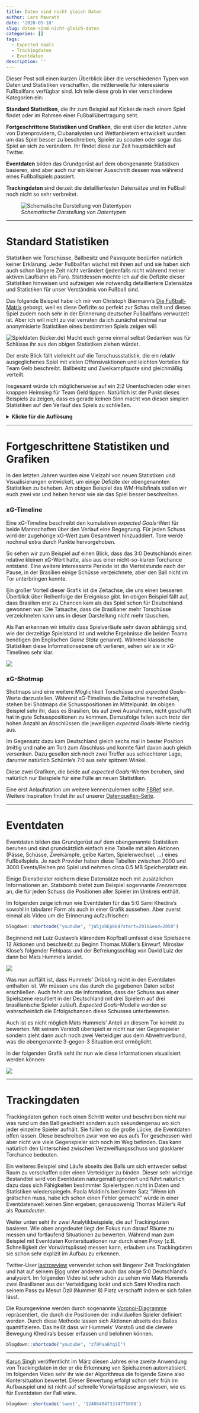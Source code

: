 ```yaml
---
title: Daten sind nicht gleich Daten
author: Lars Maurath
date: '2020-05-18'
slug: daten-sind-nicht-gleich-daten
categories: []
tags:
  - Expected Goals
  - Trackingdaten
  - Eventdaten
description: ''
---
```

Dieser Post soll einen kurzen Überblick über die verschiedenen Typen von Daten und Statistiken verschaffen, die mittlerweile für interessierte Fußballfans verfügbar sind. Ich teile diese grob in vier verschiedene Kategorien ein: 

**Standard Statistiken**, die ihr zum Beispiel auf Kicker.de nach einem Spiel findet oder im Rahmen einer Fußballübertragung seht. 

**Fortgeschrittene Statistiken und Grafiken**, die erst über die letzten Jahre von Datenprovidern, Clubanalysten und Wettanbietern entwickelt wurden um das Spiel besser zu beschreiben, Spieler zu scouten oder sogar das Spiel an sich zu verändern. Ihr findet diese zur Zeit hauptsächlich auf Twitter. 

**Eventdaten** bilden das Grundgerüst auf dem obengenannte Statistiken basieren, sind aber auch nur ein kleiner Ausschnitt dessen was während eines Fußballspiels passiert. 

**Trackingdaten** sind derzeit die detailliertesten Datensätze und im Fußball noch nicht so sehr verbreitet.

![*Schematische Darstellung von Datentypen*](/post/2020-04-21-daten-sind-nicht-gleich-daten_files/daten_typen.png)

***

# Standard Statistiken

Statistiken wie Torschüsse, Ballbesitz und Passquote bedürfen natürlich keiner Erklärung. Jeder Fußballfan wächst mit ihnen auf und sie haben sich auch schon längere Zeit nicht verändert (jedenfalls nicht während meiner aktiven Laufbahn als Fan). Stattdessen möchte ich auf die Defizite dieser Statistiken hinweisen und aufzeigen wie notwendig detailliertere Datensätze und Statistiken für unser Verständnis von Fußball sind. 

Das folgende Beispiel habe ich mir von Christoph Biermann's [Die Fußball-Matrix](https://www.kiwi-verlag.de/buch/christoph-biermann-die-fussball-matrix-9783462305012){target="_blank"} geborgt, weil es diese Defizite so perfekt zur Schau stellt und dieses Spiel zudem noch sehr in der Erinnerung deutscher Fußballfans verwurzelt ist. Aber ich will nicht zu viel verraten da ich zunächst erstmal nur anonymisierte Statistiken eines bestimmten Spiels zeigen will:

![*Spieldaten (kicker.de)*](/post/2020-04-21-daten-sind-nicht-gleich-daten_files/spieldaten1.png)
Macht euch gerne einmal selbst Gedanken was für Schlüsse ihr aus den obigen Statistiken ziehen würdet.

Der erste Blick fällt vielleicht auf die Torschussstatistik, die ein relativ ausgeglichenes Spiel mit vielen Offensivaktionen und leichten Vorteilen für Team Gelb beschreibt. Ballbesitz und Zweikampfquote sind gleichmäßig verteilt. 

Insgesamt würde ich möglicherweise auf ein 2:2 Unentschieden oder einen knappen Heimsieg für Team Geld tippen. Natürlich ist der Punkt dieses Beispiels zu zeigen, dass es gerade keinen Sinn macht von diesen simplen Statistiken auf den Verlauf des Spiels zu schließen.

<details><summary><b>Klicke für die Auflösung</b></summary>
<p>

![*Statistiken Brasilien - Deutschland (WM 2014, kicker.de)*](/post/2020-04-21-daten-sind-nicht-gleich-daten_files/spieldaten2.png)

Diese Kicker-Statistiken beschreiben tatsächlich das legendäre Halbfinale der Weltmeisterschaft 2014, indem Brasilien Deutschland mit 1:7 unterlag. 

</p>
</details>

***

# Fortgeschrittene Statistiken und Grafiken

In den letzten Jahren wurden eine Vielzahl von neuen Statistiken und Visualisierungen entwickelt, um einige Defizite der obengenannten Statistiken zu beheben. Am obigen Beispiel des WM-Halbfinals stellen wir euch zwei vor und heben hervor wie sie das Spiel besser beschreiben.

### xG-Timeline

Eine xG-Timeline beschreibt den kumulativen *expected Goals*-Wert für beide Mannschaften über den Verlauf eine Begegnung. Für jeden Schuss wird der zugehörige xG-Wert zum Gesamtwert hinzuaddiert. Tore werde nochmal extra durch Punkte hervorgehoben. 

So sehen wir zum Beispiel auf einen Blick, dass das 3:0 Deutschlands einen relative kleinen xG-Wert hatte, also aus einer nicht-so-klaren Torchance entstand. Eine weitere interessante Periode ist die Viertelstunde nach der Pause, in der Brasilien einige Schüsse verzeichnete, aber den Ball nicht im Tor unterbringen konnte. 

Ein großer Vorteil dieser Grafik ist die Zeitachse, die uns einen besseren Überblick über Reihenfolge der Ereignisse gibt. Im obigen Beispiel fällt auf, dass Brasilien erst zu Chancen kam als das Spiel schon für Deutschland gewonnen war. Die Tatsache, dass die Brasilianer mehr Torschüsse verzeichneten kann uns in dieser Darstellung nicht mehr täuschen. 

Als Fan erkennen wir intuitiv dass Spielverläufe sehr davon abhängig sind, wie der derzeitige Spielstand ist und welche Ergebnisse die beiden Teams benötigen (im Englischen *Game State* genannt). Während klassische Statistiken diese Informationsebene oft verlieren, sehen wir sie in xG-Timelines sehr klar.

![](/post/2020-04-21-daten-sind-nicht-gleich-daten_files/timeline_shotmap.png)

### xG-Shotmap

Shotmaps sind eine weitere Möglichkeit Torschüsse und *expected Goals*-Werte darzustellen. Während xG-Timelines die Zeitachse hervorheben, stehen bei Shotmaps die Schusspositionen im Mittelpunkt. Im obigen Beispiel sehr ihr, dass es Brasilien, bis auf zwei Ausnahmen, nicht geschafft hat in gute Schusspositionen zu kommen. Demzufolge fallen auch trotz der hohen Anzahl an Abschlüssen die jeweiligen *expected Goals*-Werte niedrig aus. 

Im Gegensatz dazu kam Deutschland gleich sechs mal in bester Position (mittig und nahe am Tor) zum Abschluss und konnte fünf davon auch gleich versenken. Dazu gesellen sich noch zwei Treffer aus schlechterer Lage, darunter natürlich Schürrle's 7:0 aus sehr spitzem Winkel.

Diese zwei Grafiken, die beide auf *expected Goals*-Werten beruhen, sind natürlich nur Beispiele für eine Fülle an neuen Statistiken. 

Eine erst Anlaufstation um weitere kennenzulernen sollte [FBRef](https://fbref.com){target="_blank"} sein. Weitere Inspiration findet ihr auf unserer [Datenquellen-Seite](https://www.keinemathematik.de/page/datenquellen/){target="_blank"}.

***

# Eventdaten

Eventdaten bilden das Grundgerüst auf dem obengenannte Statistiken beruhen und sind grundsätzlich einfach eine Tabelle mit allen Aktionen (Pässe, Schüsse, Zweikämpfe, gelbe Karten, Spielerwechsel, ...) eines Fußballspiels. Je nach Provider haben diese Tabellen zwischen 2000 und 3000 Events/Reihen pro Spiel und nehmen circa 0.5 MB Speicherplatz ein. 

Einige Dienstleister reichern diese Datensätze noch mit zusätzlichen Informationen an. Statsbomb bietet zum Beispiel sogennante *Freezemaps* an, die für jeden Schuss die Positionen aller Spieler im Umkreis enthält.

Im folgenden zeige ich nun wie Eventdaten für das 5:0 Sami Khedira's sowohl in tabularer Form als auch in einer Grafik aussehen. Aber zuerst einmal als Video um die Erinnerung aufzufrischen:

```r
blogdown::shortcode("youtube", "jW5jobEpkk4?start=2016&end=2050")
```


Beginnend mit Luiz Gustavo's klärendem Kopfball umfasst diese Spielszene 12 Aktionen und beschreibt zu Beginn Thomas Müller's Einwurf, Miroslav Klose's folgender Fehlpass und der Befreiungsschlag von David Luiz der dann bei Mats Hummels landet. 

![](/post/2020-04-21-daten-sind-nicht-gleich-daten_files/event_data.png)

Was nun auffällt ist, dass Hummels' Dribbling nicht in den Eventdaten enthalten ist. Wir müssen uns das durch die gegebenen Daten selbst erschließen. Auch fehlt uns die Information, dass der Schuss aus einer Spielszene resultiert in der Deutschland mit drei Spielern auf drei brasilianische Spieler zuläuft. *Expected Goals*-Modelle werden so wahrscheinlich die Erfolgschancen diese Schusses unterbewerten.

Auch ist es nicht möglich Mats Hummels' Anteil an diesem Tor korrekt zu bewerten. Mit seinem Vorstoß überspielt er nicht nur vier Gegenspieler sondern zieht dann auch noch zwei Verteidiger aus dem Abwehrverbund, was die obengenannte 3-gegen-3 Situation erst ermöglicht.

In der folgenden Grafik seht ihr nun wie diese Informationen visualisiert werden können:

![](/post/2020-04-21-daten-sind-nicht-gleich-daten_files/event_data_plot.png)

***

# Trackingdaten

Trackingdaten gehen noch einen Schritt weiter und beschreiben nicht nur was rund um den Ball geschieht sondern auch sekundengenau wo sich jeder einzelne Spieler aufhält. Sie füllen so die große Lücke, die Eventdaten offen lassen. Diese beschreiben zwar von wo aus aufs Tor geschossen wird aber nicht wie viele Gegenspieler sich noch im Weg befinden. Das kann natürlich den Unterschied zwischen Verzweiflungsschuss und glasklarer Torchance bedeuten. 

Ein weiteres Beispiel sind Läufe abseits des Balls um sich entweder selbst Raum zu verschaffen oder einen Verteidiger zu binden. Dieser sehr wichtige Bestandteil wird von Eventdaten naturgemäß ignoriert und führt natürlich dazu dass sich Fähigkeiten bestimmter Spielertypen nicht in Daten und Statistiken wiederspiegeln. Paola Maldini's berühmter Satz "Wenn ich grätschen muss, habe ich schon einen Fehler gemacht" würde in einer Eventdatenwelt keinen Sinn ergeben; genausowenig Thomas Müller's Ruf als *Raumdeuter*. 

Weiter unten seht ihr zwei Analytikbeispiele, die auf Trackingdaten basieren. Wie oben angedeutet liegt der Fokus nun darauf Räume zu messen und fortlaufend Situationen zu bewerten. Während man zum Beispiel mit Eventdaten Kontersituationen nur durch einen Proxy (z.B. Schnelligkeit der Vorwärtspässe) messen kann, erlauben uns Trackingdaten sie schon sehr explizit im Aufbau zu erkennen.

Twitter-User [lastrowview](https://twitter.com/lastrowview){target="_blank"} verwendet schon seit längerer Zeit Trackingdaten und hat auf seinem [Blog](https://medium.com/football-crunching/){target="_blank"} unter anderem auch das obige 5:0 Deutschland's analysiert. Im folgenden Video ist sehr schön zu sehen wie Mats Hummels zwei Brasilianer aus der Verteidigung lockt und sich Sami Khedira nach seinem Pass zu Mesut Özil (Nummer 8) Platz verschafft indem er sich fallen lässt.

Die Raumgewinne werden durch sogenannte [Voronoi-Diagramme](https://de.wikipedia.org/wiki/Voronoi-Diagramm){target="_blank"} repräsentiert, die durch die Positionen der individuellen Spieler definiert werden. Durch diese Methode lassen sich Aktionen abseits des Balles quantifizieren. Das heißt dass wir Hummels' Vorstoß und die clevere Bewegung Khedira's besser erfassen und belohnen können.

```r
blogdown::shortcode("youtube", "z70Paa6YqiI")
```

***

[Karun Singh](https://twitter.com/karun1710){target="_blank"} veröffentlicht im März diesen Jahres eine zweite Anwendung von Trackingdaten in der er die Erkennung von Spielszenen automatisiert. Im folgenden Video sehr ihr wie der Algorithmus die folgende Szene also Kontersituation bewertet. Dieser Bewertung erfolgt schon sehr früh im Aufbauspiel und ist nicht auf schnelle Vorwärtspässe angewiesen, wie es für Eventdaten der Fall wäre.

```r
blogdown::shortcode('tweet', '1240640473334775808')
```